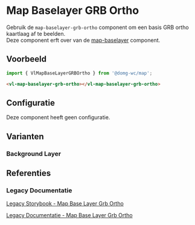 
# Map Baselayer GRB Ortho

<VluxMetaData id="map-baselayer-baselayer-grb-ortho" />

Gebruik de `map-baselayer-grb-ortho` component om een basis GRB ortho kaartlaag af te beelden.<br/>
Deze component erft over van de [map-baselayer](/docs/map-baselayer--map-baselayer-default) component.


## Voorbeeld

```js
import { VlMapBaseLayerGRBOrtho } from '@domg-wc/map';
```

```html
<vl-map-baselayer-grb-ortho></vl-map-baselayer-grb-ortho>
```

<Canvas of={VlMapBaselayerGrbOrthoStories.MapBaselayerGrbOrthoDefault} />


## Configuratie

Deze component heeft geen configuratie.


## Varianten

### Background Layer

<Canvas of={VlMapBaselayerGrbOrthoStories.MapBaselayerGrbOrthoBackgroundLayer} />


## Referenties

### Legacy Documentatie

[Legacy Storybook - Map Base Layer Grb Ortho](https://webcomponenten.omgeving.vlaanderen.be/storybook/?path=/docs/custom-elements-vl-map-vl-map-baselayer-grb-ortho--default)

[Legacy Documentatie - Map Base Layer Grb Ortho](https://webcomponenten.omgeving.vlaanderen.be/doc/VlMapBaseLayerGRBOrtho.html)
